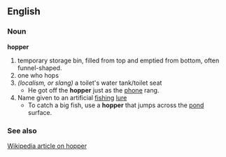 == English ==
===Noun===
'''hopper'''
# temporary storage bin, filled from top and emptied from bottom, often funnel-shaped.
# one who hops
# ''(localism, or slang)'' a toilet's water tank/toilet seat
#* He got off the '''hopper''' just as the [[phone]] rang.
# Name given to an artificial [[fishing]] [[lure]]
#* To catch a big fish, use a '''hopper''' that jumps across the [[pond]] surface.

=== See also ===
[[:w:hopper|Wikipedia article on hopper]]